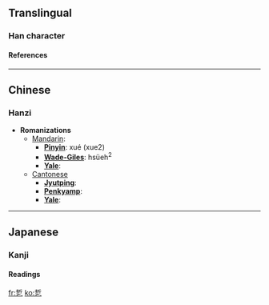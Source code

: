 ==Translingual==
===Han character===
{{Han char|rad=乙|as=07|sn=8|so=|four=|canj=手中弓 (QLN)|cmean=}}
====References====
{{Han ref|kx=0084.180|dkj=00191|dj=0171.230|hdz=10054.010|uh=4E74|ud=20084}}

----
==Chinese==
===Hanzi===


* '''Romanizations'''
** [[Mandarin]]:
*** '''[[Pinyin]]''': xué (xue2)
*** '''[[Wade-Giles]]''': hsüeh<sup>2</sup>
*** '''[[Yale]]''': 
**[[Cantonese]]
***'''[[Jyutping]]''':
***'''[[Penkyamp]]''': 
***'''[[Yale]]''': 


----
==Japanese==
===Kanji===


{{ja-kanji|grade=|rs=乙07|simple=}}
====Readings====
{{ja-readings|on=[[せつ]] (setsu), [[ぜち]] (zechi)|kun=[[ひねる]] (hineru)}}




[[fr:乴]]
[[ko:乴]]